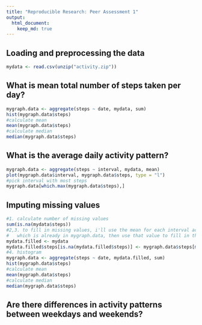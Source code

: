 ```yaml
---
title: "Reproducible Research: Peer Assessment 1"
output: 
  html_document:
    keep_md: true
---
```



## Loading and preprocessing the data
```r
mydata <- read.csv(unzip("activity.zip"))
```


## What is mean total number of steps taken per day?
```r
mygraph.data <- aggregate(steps ~ date, mydata, sum)
hist(mygraph.data$steps)
#calculate mean
mean(mygraph.data$steps)
#calculate median
median(mygraph.data$steps)
```



## What is the average daily activity pattern?
```r
mygraph.data <- aggregate(steps ~ interval, mydata, mean)
plot(mygraph.data$interval, mygraph.data$steps, type = "l")
#pick interval with most steps
mygraph.data[which.max(mygraph.data$steps),]
```



## Imputing missing values
```r
#1. calculate number of missing values
sum(is.na(mydata$steps))
#2,3. to fill in missing values, i'll use the mean for each interval across all days
#   which is already in mygraph.data, then use that value to fill in the missing data
mydata.filled <- mydata
mydata.filled$steps[is.na(mydata.filled$steps)] <- mygraph.data$steps[match(mydata.filled$interval, mygraph.data$interval)][which(is.na(mydata.filled$steps))]
#4. histogram
mygraph.data <- aggregate(steps ~ date, mydata.filled, sum)
hist(mygraph.data$steps)
#calculate mean
mean(mygraph.data$steps)
#calculate median
median(mygraph.data$steps)
```



## Are there differences in activity patterns between weekdays and weekends?
